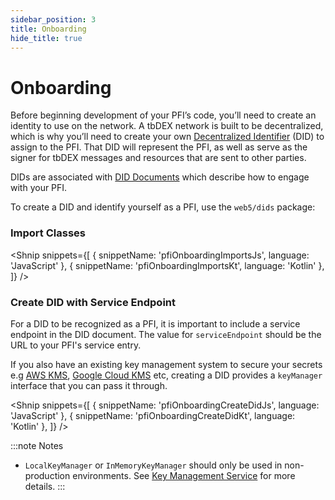 ```yaml
---
sidebar_position: 3
title: Onboarding
hide_title: true
---
```


<LanguageSwitcher languages="JavaScript, Kotlin" />

# Onboarding

Before beginning development of your PFI’s code, you’ll need to create an identity to use on the network. A tbDEX network is built to be decentralized, which is why you’ll need to create your own [Decentralized Identifier](/) (DID) to assign to the PFI. That DID will represent the PFI, as well as serve as the signer for tbDEX messages and resources that are sent to other parties.

DIDs are associated with [DID Documents](/) which describe how to engage with your PFI.

To create a DID and identify yourself as a PFI, use the `web5/dids` package:

### Import Classes

<Shnip
  snippets={[
    { snippetName: 'pfiOnboardingImportsJs', language: 'JavaScript' },
    { snippetName: 'pfiOnboardingImportsKt', language: 'Kotlin' },
  ]}
/>

### Create DID with Service Endpoint

For a DID to be recognized as a PFI, it is important to include a service endpoint in the DID document. The value for `serviceEndpoint` should be the URL to your PFI's service entry.

If you also have an existing key management system to secure your secrets e.g [AWS KMS](https://aws.amazon.com/kms/), [Google Cloud KMS](https://cloud.google.com/security/products/security-key-management) etc, creating a DID provides a `keyManager` interface that you can pass it through.

<Shnip
  snippets={[
    { snippetName: 'pfiOnboardingCreateDidJs', language: 'JavaScript' },
    { snippetName: 'pfiOnboardingCreateDidKt', language: 'Kotlin' },
  ]}
/>

:::note Notes

- `LocalKeyManager` or `InMemoryKeyManager` should only be used in non-production environments. See [Key Management Service](/) for more details.
  :::
